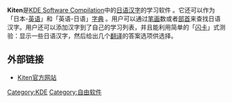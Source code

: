 '''Kiten'''是[[KDE_Software_Compilation|KDE Software Compilation]]中的[[日语|日语]][[日語漢字|汉字]]的学习软件 。它还可以作为「日本-[[英语|英语]]」和「英语-日语」[[字典|字典]] 。用户可以通过[[笔画|笔画]]数或者[[部首|部首]]来查找日语汉字。用户还可以添加汉字到了自己的学习列表，并且能利用简单的「[[抽认卡|闪卡]]」式测验：显示一些日语汉字，然后给出几个[[翻译|翻译]]的答案选项供选择。

== 外部链接 ==
*[http://edu.kde.org/kiten/ Kiten官方网站] {{Wayback|url=http://edu.kde.org/kiten/ |date=20201027181433 }}

{{软件小作品}}
{{Linux-stub}}

{{KDE}}

[[Category:KDE|Category:KDE]]
[[Category:自由软件|Category:自由软件]]